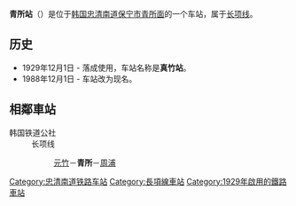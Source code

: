{{unreferenced|time=2014-07-05T04:02:02+00:00}}
{{朝鮮半島車站資訊
|公司色 = #0066b3
|文字色 = 
|站名 = 青所站<br />{{lang|en|Cheongso}}
|圖片 = 
|pxl = 
|圖片說明 =
|前一站 = [[元竹站|元竹]]
|前一站距離 = 3.7
|後一站距離 = 4.3
|後一站 = [[周浦站|周浦]]
|諺文 = 청소역
|朝鮮漢字 = 靑所驛
|文觀部式 =Cheongso-yeok 
|馬-賴式 =
|副站名 = 
|車站編號 = 
|停站路線數 = 
|所屬公司 = [[韩国铁道公社|韩国铁道公社]]
|所屬路線 = [[长项线|长项线]]
|距離 = 75.0
|起點站 = [[天安站|天安]]
|所在地 =[[忠清南道|忠清南道]][[保宁市|保宁市]][[青所面|青所面]]
|車站構造 = 地面车站
|月台配置 = 1面2线
|啟用年月日 =1929年12月1日 
|廢站年月日 = 
|上下車人次 = 
|統計年度 = 
|轉車 = 
|備註 = 
|全寬備註 = 
}}

'''青所站'''（{{kor|諺=청소역|漢=青所驛|羅=Cheongso yeok|f=y}}）是位于[[韩国|韩国]][[忠清南道|忠清南道]][[保宁市|保宁市]][[青所面|青所面]]的一个车站，属于[[长项线|长项线]]。

== 历史 ==
*1929年12月1日 - 落成使用，车站名称是'''真竹站'''。
*1988年12月1日 - 车站改为现名。

== 相鄰車站 ==
;韩国铁道公社
:长项线
::[[元竹站|元竹]]－'''青所'''－[[周浦站|周浦]]

{{长项线}}
{{无穷花号}}

[[Category:忠清南道铁路车站|Category:忠清南道铁路车站]]
[[Category:長項線車站|Category:長項線車站]]
[[Category:1929年啟用的鐵路車站|Category:1929年啟用的鐵路車站]]